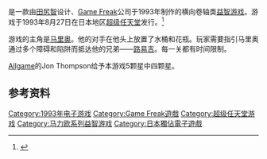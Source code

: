 {{NoteTA
| G1=Games
| G2=Mario
}}
{{Infobox video game
| title = 马里奥和瓦里奥
| original = 
| japanese = マリオとワリオ
| english = 
| image = 
| caption = 
| developer = [[Game_Freak|Game Freak]]
| publisher = [[任天堂|任天堂]]
| director = [[田尻智|田尻智]]
| producer = 加納誠<br />[[石原恆和|石原恆和]]
| designer = 田尻智<ref name="tajiri">{{cite news |url=http://www.nydailynews.com/archives/news/1999/11/15/1999-11-15_king_of_craze_too_shy_for_sp.html |title=King of Craze Too Shy For Spotlight Pifather Is an Introvert|last=Peterson|first=Helen|date=15 November 1999|work=[[Daily_News_(New_York)|Daily News]]|publisher=[[Mortimer_Zuckerman|Mortimer Zuckerman]]|accessdate=28 January 2010|archiveurl=https://web.archive.org/web/20110815034205/http://articles.nydailynews.com/1999-11-15/news/18108980_1_pokemon-craze-satoshi-tajiri-insects|archivedate=15 August 2011}}</ref>
| writer = 
| programmer = 
| artist = [[杉森建|杉森建]]<br />藤原基史
| composer = [[增田順一|增田順一]]
| series = [[瑪利歐系列|瑪利歐系列]]<br />[[瓦里奥系列|瓦里奥系列]]
| platforms = [[超级任天堂|超级任天堂]]
| released = {{vgrelease|JP|1993年8月27日<ref name="Edge-MW">{{cite magazine|url=https://archive.org/details/EDGE.N001.1993.10-Escapade/page/n43 |title=Edge Prescreen |magazine=[[Edge_(magazine)|Edge]] |issue=1 |publisher=[[Future_plc|Future plc]] |date=October 1993 |page=44}}</ref>}}
| shutdown = 
| onlinegame = 
| genre = [[益智遊戲|益智]]
| engine = 
| modes = [[單人電子遊戲|單人]]
}}

{{vgname|马里奥和瓦里奥|ja=マリオとワリオ，MARIO & WARIO}}是一款由[[田尻智|田尻智]]设计、[[Game_Freak|Game Freak]]公司于1993年制作的横向卷轴类[[益智游戏|益智游戏]]。游戏于1993年8月27日在日本地区[[超级任天堂|超级任天堂]]发行。<ref name="gamefaqs">{{cite web | url = http://www.gamefaqs.com/snes/575605-mario-and-wario/data| title = Release information | publisher = [[GameFAQs|GameFAQs]]| date = | accessdate = 2015-11-28 |language=en}}</ref>

游戏的主角是[[马里奥_(角色)|马里奥]]。他的对手在他头上放置了水桶和花瓶。玩家需要指引马里奥通过多个障碍和陷阱而抵达他的兄弟——[[路易吉|路易吉]]。每一关都有时间限制。

[[Allgame|Allgame]]的Jon Thompson给予本游戏5颗星中四颗星。

== 参考资料 ==
{{Reflist}}

{{马里奥益智游戏}}
{{瓦里奥系列}}

{{DEFAULTSORT:Mario and Wario}}
[[Category:1993年电子游戏|Category:1993年电子游戏]]
[[Category:Game_Freak遊戲|Category:Game Freak遊戲]]
[[Category:超级任天堂游戏|Category:超级任天堂游戏]]
[[Category:马力欧系列益智游戏|Category:马力欧系列益智游戏]]
[[Category:日本獨佔電子遊戲|Category:日本獨佔電子遊戲]]

{{nintendo-stub}}
{{puzzle-videogame-stub}}